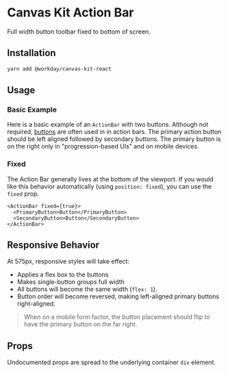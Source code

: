 


<Meta title="Components/Buttons/Action Bar/React" component={ActionBar} />

# Canvas Kit Action Bar

Full width button toolbar fixed to bottom of screen.

## Installation

```sh
yarn add @workday/canvas-kit-react
```

## Usage

### Basic Example

Here is a basic example of an `ActionBar` with two buttons. Although not required,
[buttons](../../button) are often used in in action bars. The primary action button should be left
aligned followed by secondary buttons. The primary button is on the right only in "progression-based
UIs" and on mobile devices.

<ExampleCodeBlock code={Basic} />

### Fixed

The Action Bar generally lives at the bottom of the viewport. If you would like this behavior
automatically (using `position: fixed`), you can use the `fixed` prop.

```tsx
<ActionBar fixed={true}>
  <PrimaryButton>Button</PrimaryButton>
  <SecondaryButton>Button</SecondaryButton>
</ActionBar>
```

## Responsive Behavior

At 575px, responsive styles will take effect:

- Applies a flex box to the buttons
- Makes single-button groups full width
- All buttons will become the same width (`flex: 1`).
- Button order will become reversed, making left-aligned primary buttons right-aligned.

> When on a mobile form factor, the button placement should flip to have the primary button on the
> far right.

## Props

Undocumented props are spread to the underlying container `div` element.

<ArgsTable of={ActionBar} />
